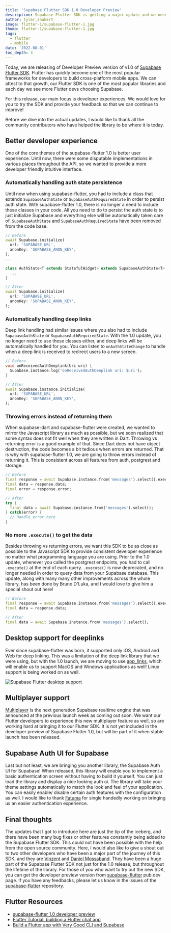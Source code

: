 ```yaml
---
title: 'Supabase Flutter SDK 1.0 Developer Preview'
description: Supabase Flutter SDK is getting a major update and we need your help making it better.
author: tyler_shukert
image: flutter-1/supabase-flutter-1.jpg
thumb: flutter-1/supabase-flutter-1.jpg
tags:
  - flutter
  - mobile
date: '2022-08-01'
toc_depth: 3
---
```


Today, we are releasing of Developer Preview version of v1.0 of [Supabase Flutter SDK](https://pub.dev/packages/supabase_flutter). Flutter has quickly become one of the most popular frameworks for developers to build cross-platform mobile apps. We can attest to that growth, our Flutter SDK is one of the most popular libraries and each day we see more Flutter devs choosing Supabase.

For this release, our main focus is developer experiences. We would love for you to try the SDK and provide your feedback so that we can continue to improve! 

Before we dive into the actual updates, I would like to thank all the community contributors who have helped the library to be where it is today. 

## Better developer experience

One of the core themes of the supabase-flutter 1.0 is better user experience. Until now, there were some disputable implementations in various places throughout the API, so we wanted to provide a more developer friendly intuitive interface. 

### Automatically handling auth state persistence 

Until now when using supabase-flutter, you had to include a class that extends `SupabaseAuthState` or `SupabaseAuthRequiredState` in order to persist auth state. With supabase-flutter 1.0, there is no longer a need to include these classes in your code. All you need to do to persist the auth state is to just initialize Supabase and everything else will be automatically taken care of. `SupabaseAuthState` and `SupabaseAuthRequiredState` have been removed from the code base. 

```dart
// Before
await Supabase.initialize(
  url: 'SUPABASE_URL',
  anonKey: 'SUPABASE_ANON_KEY',
);
...

class AuthState<T extends StatefulWidget> extends SupabaseAuthState<T> {
  ...
}

// After
await Supabase.initialize(
  url: 'SUPABASE_URL',
  anonKey: 'SUPABASE_ANON_KEY',
);
```

### Automatically handling deep links

Deep link handling had similar issues where you also had to include `SupabaseAuthState` or `SupabaseAuthRequiredState`. With the 1.0 update, you no longer need to use these classes either, and deep links will be automatically handled for you. You can listen to `onAuthStateChange` to handle when a deep link is received to redirect users to a new screen. 

```dart
// Before
void onReceivedAuthDeeplink(Uri uri) {
  Supabase.instance.log('onReceivedAuthDeeplink uri: $uri');
}

// After
await Supabase.instance.initialize(
  url: 'SUPABASE_URL',
  anonKey: 'SUPABASE_ANON_KEY',
);
```

### Throwing errors instead of returning them

When supabase-dart and supabase-flutter were created, we wanted to mirror the Javascript library as much as possible, but we soon realized that some syntax does not fit well when they are written in Dart. Throwing vs returning error is a good example of that. Since Dart does not have object destruction, the code becomes a bit tedious when errors are returned. That is why with supabase-flutter 1.0, we are going to throw errors instead of returning it. This is consistent across all features from auth, postgrest and storage. 

```dart
// Before
final response = await Supabase.instance.from('messages').select().execute();
final data = response.data;
final error = response.error;

// After
try {
  final data = await Supabase.instance.from('messages').select();
} catch(error) {
  // Handle error here
}
```

### No more `.execute()` to get the data

Besides throwing vs returning errors, we want this SDK to be as close as possible to the Javascript SDK to provide consistent developer experience no matter what programming language you are using. Prior to the 1.0 update, whenever you called the postgrest endpoints, you had to call `.execute()` at the end of each query. `.execute()` is now deprecated, and no longer needed in order to query data from your Supabase database. This update, along with many many other improvements across the whole library, has been done by Bruno D'Luka, and I would love to give him a special shout out here!

```dart
// Before
final response = await Supabase.instance.from('messages').select().execute();
final data = response.data;

// After
final data = await Supabase.instance.from('messages').select();
```

## Desktop support for deeplinks

Ever since supabase-flutter was born, it supported only iOS, Android and Web for deep linking. This was a limitation of the deep link library that we were using, but with the 1.0 launch, we are moving to use [app_links](https://pub.dev/packages/app_links), which will enable us to support MacOS and Windows applications as well! Linux support is being worked on as well. 

![Supabase Flutter desktop support](/images/blog/flutter-1/supported-platforms-table.png)


## Multiplayer support

[Multiplayer](https://supabase.com/blog/2022/04/01/supabase-realtime-with-multiplayer-features) is the next generation Supabase realtime engine that was announced at the previous launch week as coming out soon. We want our Flutter developers to experience this new multiplayer feature as well, so are working hard at bringing it to our Flutter SDK. It is not yet included in the developer preview of Supabase Flutter 1.0, but will be part of it when stable launch has been released. 

## Supabase Auth UI for Supabase

Last but not least, we are bringing you another library, the Supabase Auth UI for Supabase! When released, this library will enable you to implement a basic authentication screen without having to build it yourself. You can just load the library and display a nice looking auth ui. The library will take your theme settings automatically to match the look and feel of your application. You can easily enable/ disable certain auth features with the configuration as well. I would like to thank [Fatuma](https://twitter.com/XquisiteDreamer) for single handedly working on bringing us an easier authentication experience. 

## Final thoughts

The updates that I got to introduce here are just the tip of the iceberg, and there have been many bug fixes or other features constantly being added to the Supabase Flutter SDK. This could not have been possible with the help from the open source community. Here, I would also like to give a shout out to two other developers who have been a major part of the journey of this SDK, and they are [Vinzent](https://twitter.com/Vinzent03_) and [Daniel Mossaband](https://github.com/DanMossa). They have been a huge part of the Supabase Flutter SDK not just for the 1.0 release, but throughout the lifetime of the library. 
For those of you who want to try out the new SDK, you can get the developer preview version from [supabase-flutter](https://pub.dev/packages/supabase_flutter) pub.dev page. 
If you have any feedbacks, please let us know in the issues of the [supabase-flutter](https://github.com/supabase-community/supabase-flutter/issues) repository. 

## Flutter Resources

- [supabase-flutter 1.0 developer preview](https://pub.dev/packages/supabase_flutter)
- [Flutter Tutorial: building a Flutter chat app](https://supabase.com/blog/2022/06/30/flutter-tutorial-building-a-chat-app)
- [Build a Flutter app with Very Good CLI and Supabase](https://verygood.ventures/blog/flutter-app-very-good-cli-supabase)